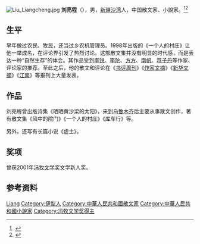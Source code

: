 [[File:Liu_Liangcheng.jpg|thumb]]
'''刘亮程'''（{{bd|1962年|||}}），男，[[新疆|新疆]][[沙湾县|沙湾]]人，中国散文家、小說家。<ref>{{Cite web |url=http://www.5156edu.com/writer/8698.html |title=刘亮程简介 |accessdate=2014-07-21 |archive-date=2020-01-10 |archive-url=https://web.archive.org/web/20200110012823/http://www.5156edu.com/writer/8698.html |dead-url=no }}</ref><ref>{{Cite web |url=http://www.cnki.com.cn/Article/CJFDTotal-ZUSD201221035.htm |title=震撼人心的生命思考——刘亮程散文赏读 |accessdate=2014-07-21 |archive-date=2016-03-04 |archive-url=https://web.archive.org/web/20160304100310/http://www.cnki.com.cn/Article/CJFDTotal-ZUSD201221035.htm |dead-url=no }}</ref>

== 生平 ==
早年做过农民、牧民，还当过乡农机管理员。1998年出版的《一个人的村庄》让他一举成名，在评论界引发了热烈讨论。这部散文集并没有明显的时代感，而是表达一种“自然生存”的体会。其作品受到[[李锐|李锐]]、[[李陀|李陀]]、[[方方_(作家)|方方]]、[[南帆|南帆]]、[[蒋子丹|蒋子丹]]等作家、评论家的推荐。至此之后，他的散文和评论在《[[书评周刊|书评周刊]]》《[[作家文摘|作家文摘]]》《[[新华文摘|新华文摘]]》《[[江南|江南]]》等报刊上大量发表。

== 作品 ==
刘亮程曾出版诗集《晒晒黄沙梁的太阳》，来到[[乌鲁木齐|乌鲁木齐]]后主要从事散文创作，著有散文集《风中的院门》《一个人的村庄》《库车行》等。

另外，还写有长篇小说《虚土》。

== 奖项 ==
曾获2001年[[冯牧文学奖|冯牧文学奖]]文学新人奖。

== 参考资料 ==
{{reflist}}

{{Authority control}}
{{DEFAULTSORT:Liu}}
[[Category:刘姓|Liang]]
[[Category:伊犁人|Category:伊犁人]]
[[Category:中華人民共和國散文家|Category:中華人民共和國散文家]]
[[Category:中華人民共和國小說家|Category:中華人民共和國小說家]]
[[Category:冯牧文学奖得主|Category:冯牧文学奖得主]]